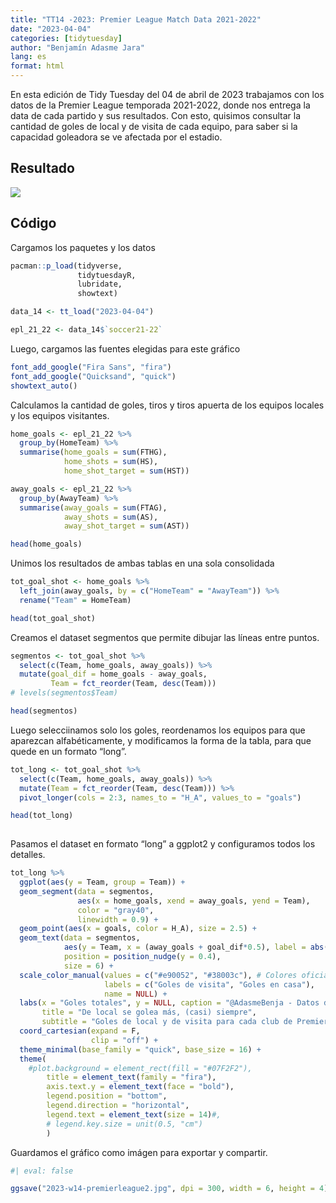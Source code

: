 ```yaml
---
title: "TT14 -2023: Premier League Match Data 2021-2022"
date: "2023-04-04"
categories: [tidytuesday]
author: "Benjamín Adasme Jara"
lang: es
format: html
---
```


En esta edición de Tidy Tuesday del 04 de abril de 2023 trabajamos con los datos de la Premier League temporada 2021-2022, donde nos entrega la data de cada partido y sus resultados. Con esto, quisimos consultar la cantidad de goles de local y de visita de cada equipo, para saber si la capacidad goleadora se ve afectada por el estadio. 

## Resultado

![](2023-w14-premierleague2.jpg)

## Código

Cargamos los paquetes y los datos

```r
pacman::p_load(tidyverse,
               tidytuesdayR,
               lubridate, 
               showtext)

data_14 <- tt_load("2023-04-04")

epl_21_22 <- data_14$`soccer21-22`

```

Luego, cargamos las fuentes elegidas para este gráfico

```r
font_add_google("Fira Sans", "fira")
font_add_google("Quicksand", "quick")
showtext_auto()
```

Calculamos la cantidad de goles, tiros y tiros apuerta de los equipos locales y los equipos visitantes.

```r
home_goals <- epl_21_22 %>% 
  group_by(HomeTeam) %>% 
  summarise(home_goals = sum(FTHG),
            home_shots = sum(HS),
            home_shot_target = sum(HST))

away_goals <- epl_21_22 %>% 
  group_by(AwayTeam) %>% 
  summarise(away_goals = sum(FTAG),
            away_shots = sum(AS),
            away_shot_target = sum(AST))

head(home_goals)

```

Unimos los resultados de ambas tablas en una sola consolidada

```r
tot_goal_shot <- home_goals %>% 
  left_join(away_goals, by = c("HomeTeam" = "AwayTeam")) %>% 
  rename("Team" = HomeTeam)

head(tot_goal_shot)

```

Creamos el dataset segmentos que permite dibujar las líneas entre puntos.

```r
segmentos <- tot_goal_shot %>% 
  select(c(Team, home_goals, away_goals)) %>% 
  mutate(goal_dif = home_goals - away_goals,
         Team = fct_reorder(Team, desc(Team)))
# levels(segmentos$Team)

head(segmentos)
```

Luego selecciinamos solo los goles, reordenamos los equipos para que aparezcan alfabéticamente, y modificamos la forma de la tabla, para que quede en un formato "long".


```r
tot_long <- tot_goal_shot %>% 
  select(c(Team, home_goals, away_goals)) %>% 
  mutate(Team = fct_reorder(Team, desc(Team))) %>% 
  pivot_longer(cols = 2:3, names_to = "H_A", values_to = "goals")

head(tot_long)
  
```

Pasamos el dataset en formato "long" a ggplot2 y configuramos todos los detalles. 

```r

tot_long %>% 
  ggplot(aes(y = Team, group = Team)) +
  geom_segment(data = segmentos,
               aes(x = home_goals, xend = away_goals, yend = Team),
               color = "gray40", 
               linewidth = 0.9) +
  geom_point(aes(x = goals, color = H_A), size = 2.5) +
  geom_text(data = segmentos,
            aes(y = Team, x = (away_goals + goal_dif*0.5), label = abs(goal_dif)),
            position = position_nudge(y = 0.4),
            size = 6) +
  scale_color_manual(values = c("#e90052", "#38003c"), # Colores oficiales PL 
                     labels = c("Goles de visita", "Goles en casa"),
                     name = NULL) +
  labs(x = "Goles totales", y = NULL, caption = "@AdasmeBenja - Datos de TidyTuesday 04-04-2023",
       title = "De local se golea más, (casi) siempre", 
       subtitle = "Goles de local y de visita para cada club de Premier League 21-22") +
  coord_cartesian(expand = F,
                  clip = "off") +
  theme_minimal(base_family = "quick", base_size = 16) +
  theme(
    #plot.background = element_rect(fill = "#07F2F2"), 
        title = element_text(family = "fira"),
        axis.text.y = element_text(face = "bold"),
        legend.position = "bottom",
        legend.direction = "horizontal",
        legend.text = element_text(size = 14)#,
        # legend.key.size = unit(0.5, "cm")
        )
```

Guardamos el gráfico como imágen para exportar y compartir. 

```r
#| eval: false

ggsave("2023-w14-premierleague2.jpg", dpi = 300, width = 6, height = 4)

```

